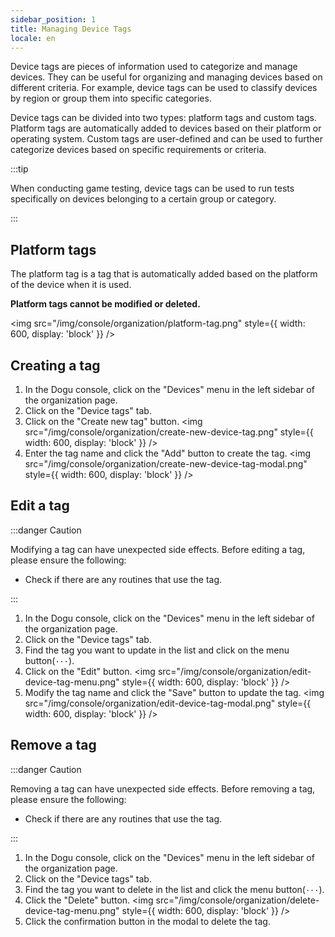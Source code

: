 ```yaml
---
sidebar_position: 1
title: Managing Device Tags
locale: en
---
```



Device tags are pieces of information used to categorize and manage devices. They can be useful for organizing and managing devices based on different criteria. For example, device tags can be used to classify devices by region or group them into specific categories.

Device tags can be divided into two types: platform tags and custom tags. Platform tags are automatically added to devices based on their platform or operating system. Custom tags are user-defined and can be used to further categorize devices based on specific requirements or criteria.

:::tip

When conducting game testing, device tags can be used to run tests specifically on devices belonging to a certain group or category.

:::

## Platform tags

The platform tag is a tag that is automatically added based on the platform of the device when it is used.

**Platform tags cannot be modified or deleted.**

<img
  src="/img/console/organization/platform-tag.png"
  style={{ width: 600, display: 'block' }}
/>

## Creating a tag

<OrganizationAdminPermission prefix="Creating a tag" />

1. In the Dogu console, click on the "Devices" menu in the left sidebar of the organization page.
2. Click on the "Device tags" tab.
3. Click on the "Create new tag" button.
   <img
     src="/img/console/organization/create-new-device-tag.png"
     style={{ width: 600, display: 'block' }}
   />
4. Enter the tag name and click the "Add" button to create the tag.
   <img
     src="/img/console/organization/create-new-device-tag-modal.png"
     style={{ width: 600, display: 'block' }}
   />

## Edit a tag

<OrganizationAdminPermission prefix="Editing a tag" />

:::danger Caution

Modifying a tag can have unexpected side effects. Before editing a tag, please ensure the following:

- Check if there are any routines that use the tag.

:::

1. In the Dogu console, click on the "Devices" menu in the left sidebar of the organization page.
2. Click on the "Device tags" tab.
3. Find the tag you want to update in the list and click on the menu button(`···`).
4. Click on the "Edit" button.
   <img
     src="/img/console/organization/edit-device-tag-menu.png"
     style={{ width: 600, display: 'block' }}
   />
5. Modify the tag name and click the "Save" button to update the tag.
   <img
     src="/img/console/organization/edit-device-tag-modal.png"
     style={{ width: 600, display: 'block' }}
   />

## Remove a tag

<OrganizationAdminPermission prefix="Removing a tag" />

:::danger Caution

Removing a tag can have unexpected side effects.
Before removing a tag, please ensure the following:

- Check if there are any routines that use the tag.

:::

1. In the Dogu console, click on the "Devices" menu in the left sidebar of the organization page.
2. Click on the "Device tags" tab.
3. Find the tag you want to delete in the list and click the menu button(`···`).
4. Click the "Delete" button.
   <img
     src="/img/console/organization/delete-device-tag-menu.png"
     style={{ width: 600, display: 'block' }}
   />
5. Click the confirmation button in the modal to delete the tag.
